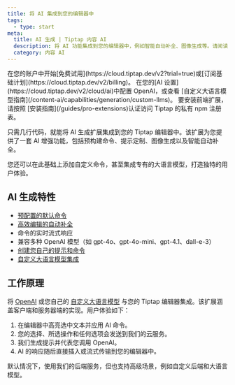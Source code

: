 ```yaml
---
title: 将 AI 集成到您的编辑器中
tags:
  - type: start
meta:
  title: AI 生成 | Tiptap 内容 AI
  description: 将 AI 功能集成到您的编辑器中，例如智能自动补全、图像生成等。请阅读我们的文档了解详情。
  category: 内容 AI
---
```



<Requirements>
    <RequirementItem label="1. 激活试用或订阅">
        在您的账户中开始[免费试用](https://cloud.tiptap.dev/v2?trial=true)或[订阅基础计划](https://cloud.tiptap.dev/v2/billing)。
    </RequirementItem>
  <RequirementItem label="2. 集成 AI 提供商">
    在您的[AI 设置](https://cloud.tiptap.dev/v2/cloud/ai)中配置 OpenAI，或查看
    [自定义大语言模型指南](/content-ai/capabilities/generation/custom-llms)。
  </RequirementItem>
  <RequirementItem label="3. 从私有注册表安装">
    要安装前端扩展，请按照
    [安装指南](/guides/pro-extensions)认证访问 Tiptap 的私有 npm 注册表。
  </RequirementItem>
</Requirements>

只需几行代码，就能将 AI 生成扩展集成到您的 Tiptap 编辑器中。该扩展为您提供了一套 AI 增强功能，包括预构建命令、提示定制、图像生成以及智能自动补全。

您还可以在此基础上添加自定义命令，甚至集成专有的大语言模型，打造独特的用户体验。

<CodeDemo isPro path="/Extensions/AiCommands" />

## AI 生成特性

- [预配置的默认命令](/content-ai/capabilities/generation/text-generation)
- [高效编辑的自动补全](/content-ai/capabilities/generation/text-generation/autocompletion)
- 命令的实时流式响应
- 兼容多种 OpenAI 模型（如 gpt-4o、gpt-4o-mini、gpt-4.1、dall-e-3）
- [创建您自己的提示和命令](/content-ai/capabilities/generation/text-generation/custom-commands)
- [自定义大语言模型集成](/content-ai/capabilities/generation/custom-llms)

## 工作原理

将 [OpenAI](/content-ai/capabilities/generation/install) 或您自己的 [自定义大语言模型](/content-ai/capabilities/generation/custom-llms) 与您的 Tiptap 编辑器集成。该扩展涵盖客户端和服务器端的实现。用户体验如下：

1. 在编辑器中高亮选中文本并应用 AI 命令。
2. 您的选择、所选操作和任何选项会发送到我们的云服务。
3. 我们生成提示并代表您调用 OpenAI。
4. AI 的响应随后直接插入或流式传输到您的编辑器中。

默认情况下，使用我们的后端服务，但也支持高级场景，例如自定义后端和大语言模型。